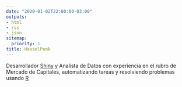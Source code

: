 ```yaml
---
date: "2020-01-02T22:00:00-03:00"
outputs:
- html
- rss
- json
sitemap:
  priority: 1
title: HasselPunk
---
```

<p>Desarrollador <a href='https://shiny.rstudio.com/' target='_blank'>Shiny</a> y Analista de Datos con experiencia en el rubro de Mercado de Capitales, automatizando tareas y resolviendo problemas usando <a href='https://www.r-project.org/about.html' target='_blank'>R</a></p>
